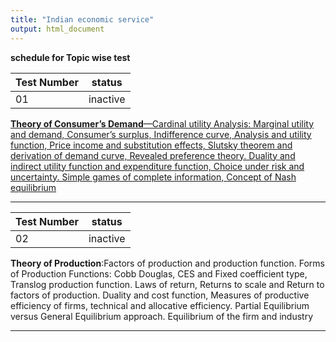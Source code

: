 ```yaml
---
title: "Indian economic service"
output: html_document
---
```


**schedule for Topic wise test ** 

|Test Number|status|
|---|---|
|01|inactive|


[**Theory of Consumer’s Demand**—Cardinal utility Analysis:  Marginal utility and demand, Consumer’s surplus, Indifference curve, Analysis and utility function, Price income and substitution effects, Slutsky theorem and derivation of demand curve, Revealed preference theory. Duality and indirect utility function and expenditure function, Choice under risk and uncertainty. Simple games of complete information, Concept of Nash equilibrium](IES-P1-01.html)

---

|Test Number|status|
|---|---|
|02|inactive|


**Theory of Production**:Factors of production and production function. Forms of Production Functions: Cobb Douglas, CES and Fixed coefficient type, Translog production function. Laws of return, Returns to scale and Return to factors of production. Duality and cost function, Measures of productive efficiency of firms, technical and allocative efficiency. Partial Equilibrium versus General Equilibrium approach. Equilibrium of the firm and industry


---


